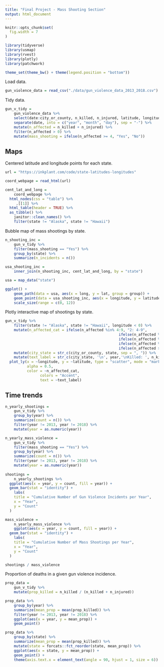 ```yaml
---
title: "Final Project - Mass Shooting Section"
output: html_document
---
```


```r
knitr::opts_chunk$set(
  fig.width = 7
)

library(tidyverse)
library(usmap)
library(rvest)
library(plotly)
library(patchwork)

theme_set(theme_bw() + theme(legend.position = "bottom"))
```

Load data.

```r
gun_violence_data = read_csv("./data/gun_violence_data_2013_2018.csv")
```

Tidy data.

```r
gun_v_tidy = 
	gun_violence_data %>% 
	select(date:city_or_county, n_killed, n_injured, latitude, longitude) %>% 
	separate(date, into = c("year", "month", "day"), sep = "-") %>% 
	mutate(n_affected = n_killed + n_injured) %>%
	filter(n_affected > 0) %>% 
	mutate(mass_shooting = ifelse(n_affected >= 4, "Yes", "No"))
```

## Maps

Centered latitude and longitude points for each state.

```r
url = "https://inkplant.com/code/state-latitudes-longitudes"

coord_webpage = read_html(url)
```

```r
cent_lat_and_long = 
	coord_webpage %>%
  html_nodes(css = "table") %>% 
	 .[[1]] %>% 
  html_table(header = TRUE) %>% 
  as_tibble() %>% 
	janitor::clean_names() %>% 
	filter(state != "Alaska", state != "Hawaii")
```

Bubble map of mass shootings by state.

```r
n_shooting_inc = 
	gun_v_tidy %>% 
	filter(mass_shooting == "Yes") %>% 
	group_by(state) %>% 
	summarize(n_incidents = n())

usa_shooting_inc =
	inner_join(n_shooting_inc, cent_lat_and_long, by = "state")

usa = map_data("state")

ggplot() +
	geom_path(data = usa, aes(x = long, y = lat, group = group)) +
	geom_point(data = usa_shooting_inc, aes(x = longitude, y = latitude, size = n_incidents), color = "darkseagreen3") +
	scale_size(range = c(0, 12))
```

Plotly interactive map of shootings by state.

```r
gun_v_tidy %>%
	filter(state != "Alaska", state != "Hawaii", longitude < 0) %>% 
	mutate(n_affected_cat = ifelse(n_affected %in% 4:9, "2: 4-9",
													ifelse(n_affected %in% 10:19, "3: 10-19",
													ifelse(n_affected %in% 20:34, "4: 20-34",
													ifelse(n_affected %in% 35:49, "5: 35-49",
													ifelse(n_affected > 50, "6: 50+", "1: 1-3")))))) %>% 
	mutate(city_state = str_c(city_or_county, state, sep = ", ")) %>% 
	mutate(text_label = str_c(city_state, '\n', year,'\nKilled: ', n_killed, '\nInjured: ', n_injured)) %>% 
  plot_ly(x = ~longitude, y = ~latitude, type = "scatter", mode = "markers",
          alpha = 0.5, 
          color = ~n_affected_cat,
  				colors = "Accent",
  				text = ~text_label)
```

## Time trends

```r
n_yearly_shootings = 
	gun_v_tidy %>% 
	group_by(year) %>% 
	summarize(count = n()) %>% 
	filter(year != 2013, year != 2018) %>% 
	mutate(year = as.numeric(year))

n_yearly_mass_violence = 
	gun_v_tidy %>% 
	filter(mass_shooting == "Yes") %>% 
	group_by(year) %>% 
	summarize(count = n()) %>% 
	filter(year != 2013, year != 2018) %>% 
	mutate(year = as.numeric(year))
	
shootings = 
	n_yearly_shootings %>% 
  ggplot(aes(x = year, y = count, fill = year)) +
  geom_bar(stat = "identity") +  
	labs(
    title = "Cumulative Number of Gun Violence Incidents per Year",
    x = "Year",
    y = "Count"
  ) 

mass_violence =
	n_yearly_mass_violence %>% 
	ggplot(aes(x = year, y = count, fill = year)) +
  geom_bar(stat = "identity") +
	labs(
    title = "Cumulative Number of Mass Shootings per Year",
    x = "Year",
    y = "Count"
  ) 

shootings / mass_violence
```

Proportion of deaths in a given gun violence incidence.

```r
prop_data = 
	gun_v_tidy %>% 
	mutate(prop_killed = n_killed / (n_killed + n_injured))

prop_data %>% 
	group_by(year) %>% 
	summarize(mean_prop = mean(prop_killed)) %>% 
	filter(year != 2013, year != 2018) %>% 
	ggplot(aes(x = year, y = mean_prop)) +
	geom_point()

prop_data %>% 
	group_by(state) %>% 
	summarize(mean_prop = mean(prop_killed)) %>% 
	mutate(state = forcats::fct_reorder(state, mean_prop)) %>% 
	ggplot(aes(x = state, y = mean_prop)) +
	geom_point() +
	theme(axis.text.x = element_text(angle = 90, hjust = 1, size = 6))
```

